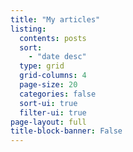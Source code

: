 ```yaml
---
title: "My articles"
listing:
  contents: posts
  sort: 
    - "date desc"
  type: grid
  grid-columns: 4
  page-size: 20
  categories: false
  sort-ui: true
  filter-ui: true
page-layout: full
title-block-banner: False
---
```



